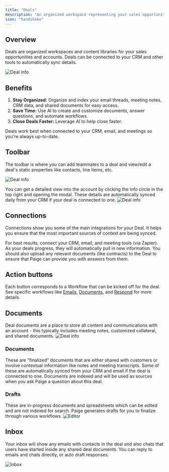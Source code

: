 ```yaml
---
title: "Deals"
description: "An organized workspace representing your sales opportunities and accounts."
icon: "handshake"
---
```


## Overview
Deals are organized workspaces and content libraries for your sales opportunities and accounts. Deals can be connected to your CRM and other tools to automatically sync details.

<img src="/images/deal-home.png" alt="Deal info" />

## Benefits
1. **Stay Organized:** Organize and index your email threads, meeting notes, CRM data, and shared documents for easy access.
2. **Save Time:** Use AI to create and customize documents, answer questions, and automate workflows.
3. **Close Deals Faster:** Leverage AI to help close faster.


<Tip>
Deals work best when connected to your CRM, email, and meetings so you're always up-to-date.
</Tip>


## Toolbar
The toolbar is where you can add teammates to a deal and view/edit a deal's static properties like contacts, line items, etc.

<img src="/images/dealinfo.png" alt="Deal info" />

You can get a detailed view into the account by clicking the info circle in the top right and opening the modal. These details are automatically synced daily from your CRM if your deal is connected to one.
<img src="/images/dealinformation.png" alt="Deal info" />

## Connections
Connections show you some of the main integrations for your Deal. It helps you ensure that the most important sources of context are being synced. 

For best results, connect your CRM, email, and meeting tools (via Zapier). As your deals progress, they will automatically pull in new information.
You should also upload any relevant documents (like contracts) to the Deal to ensure that Paige can provide you with answers from them.

## Action buttons
Each button corresponds to a Workflow that can be kicked off for the deal. See specific workflows like [Emails](../workflows/emails), [Documents](../workflows/content-generation), and [Respond](../workflows/sq-responses) for more details.

## Documents
Deal documents are a place to store all content and communications with an account - this typically includes meeting notes, customized collateral, and shared documents.
<img src="/images/deal-documents.png" alt="Deal info" />

### Documents
These are "finalized" documents that are either shared with customers or involve contextual information like notes and meeting transcripts. Some of these are automatically synced from your CRM and email if the deal is connected to one.
Documents are indexed and will be used as sources when you ask Paige a question about this deal.

### Drafts
These are in-progress documents and spreadsheets which can be edited and are not indexed for search. Paige generates drafts for you to finalize through various workflows.
<img src="/images/deal-documents-tab.png" alt="Editor" />

## Inbox
Your inbox will show any emails with contacts in the deal and also chats that users have started inside any shared deal documents.
You can reply to emails and chats directly, or auto draft responses.

<img src="/images/deal-inbox.png" alt="Inbox" />
